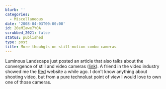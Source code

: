 ```yaml
---
blurb: ''
categories:
  - Miscellaneous
date: '2008-04-03T00:00:00'
id: 20eMIawe7YOA
scrubbed_2021: false
status: published
type: post
title: More thouhgts on still-motion combo cameras
---
```


Luminous Landscape just posted an article that also talks about the
convergence of still and video cameras
([link](http://www.luminous-landscape.com/essays/red-raw.shtml)). A
friend in the video industry showed me the
[Red](http://www.red.com/) website a while ago. I don't know
anything about shooting video, but from a pure technolust point of
view I would love to own one of those cameras.
